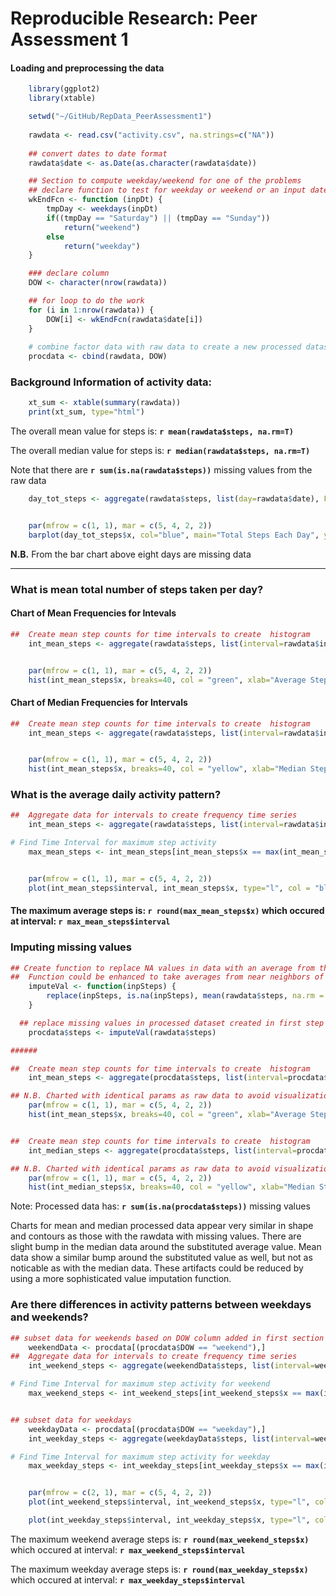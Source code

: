 Reproducible Research: Peer Assessment 1
=========================================



#### Loading and preprocessing the data
```r

    library(ggplot2)
    library(xtable)

    setwd("~/GitHub/RepData_PeerAssessment1")
    
    rawdata <- read.csv("activity.csv", na.strings=c("NA"))
    
    ## convert dates to date format
    rawdata$date <- as.Date(as.character(rawdata$date))

    ## Section to compute weekday/weekend for one of the problems
    ## declare function to test for weekday or weekend or an input date
    wkEndFcn <- function (inpDt) {
        tmpDay <- weekdays(inpDt) 
        if((tmpDay == "Saturday") || (tmpDay == "Sunday")) 
            return("weekend")
        else
            return("weekday")     
    }

    ### declare column
    DOW <- character(nrow(rawdata))

    ## for loop to do the work
    for (i in 1:nrow(rawdata)) {
        DOW[i] <- wkEndFcn(rawdata$date[i])
    }
 
    # combine factor data with raw data to create a new processed dataset
    procdata <- cbind(rawdata, DOW)

```


### Background Information of activity data:

```r

    xt_sum <- xtable(summary(rawdata))
    print(xt_sum, type="html")


```


The overall mean value for steps is: **`r mean(rawdata$steps, na.rm=T)`**

The overall median value for steps is: **`r median(rawdata$steps, na.rm=T)`**

Note that there are **`r sum(is.na(rawdata$steps))`** missing values from the raw data


```r


    day_tot_steps <- aggregate(rawdata$steps, list(day=rawdata$date), FUN=sum, na.rm=TRUE)


    par(mfrow = c(1, 1), mar = c(5, 4, 2, 2))
    barplot(day_tot_steps$x, col="blue", main="Total Steps Each Day", ylab="Step Count", xlab="Days" )


```

**N.B.** From the bar chart above eight days are missing data

______________


### What is mean total number of steps taken per day?
####           Chart of Mean Frequencies for Intevals
```r
    
##  Create mean step counts for time intervals to create  histogram
    int_mean_steps <- aggregate(rawdata$steps, list(interval=rawdata$interval), FUN=mean, na.rm=TRUE)


    par(mfrow = c(1, 1), mar = c(5, 4, 2, 2))
    hist(int_mean_steps$x, breaks=40, col = "green", xlab="Average Step Counts", ylab="Step Frequencies", main="Histogram of Mean Steps for Intervals")  

```


####          Chart of Median Frequencies for Intervals
```r

##  Create mean step counts for time intervals to create  histogram
    int_mean_steps <- aggregate(rawdata$steps, list(interval=rawdata$interval), FUN=median, na.rm=TRUE)


    par(mfrow = c(1, 1), mar = c(5, 4, 2, 2))
    hist(int_mean_steps$x, breaks=40, col = "yellow", xlab="Median Step Counts", ylab="Step Frequencies", main="Histogram of Median Steps")  


```


### What is the average daily activity pattern?
```r

##  Aggregate data for intervals to create frequency time series
    int_mean_steps <- aggregate(rawdata$steps, list(interval=rawdata$interval), FUN=mean, na.rm=TRUE)

# Find Time Interval for maximum step activity
    max_mean_steps <- int_mean_steps[int_mean_steps$x == max(int_mean_steps$x),]


    par(mfrow = c(1, 1), mar = c(5, 4, 2, 2))
    plot(int_mean_steps$interval, int_mean_steps$x, type="l", col = "blue", xlab="Time Intervals", ylab="Average Steps Taken", main="Time Series of Avg. Steps at Each Time Interval")  


```

#### The maximum average steps is: **`r round(max_mean_steps$x)`** which occured at interval:  **`r max_mean_steps$interval`**

### Imputing missing values
```r

## Create function to replace NA values in data with an average from the rawdata
##  Function could be enhanced to take averages from near neighbors of the missing values and factor in time of day and day of week
    imputeVal <- function(inpSteps) {
        replace(inpSteps, is.na(inpSteps), mean(rawdata$steps, na.rm = TRUE))
    }

  ## replace missing values in processed dataset created in first step
    procdata$steps <- imputeVal(rawdata$steps)

######

##  Create mean step counts for time intervals to create  histogram
    int_mean_steps <- aggregate(procdata$steps, list(interval=procdata$interval), FUN=mean, na.rm=TRUE)

## N.B. Charted with identical params as raw data to avoid visualization difference
    par(mfrow = c(1, 1), mar = c(5, 4, 2, 2))
    hist(int_mean_steps$x, breaks=40, col = "green", xlab="Average Step Counts", ylab="Step Frequencies", main="Histogram of Processed Mean Steps for Intervals")  


##  Create mean step counts for time intervals to create  histogram
    int_median_steps <- aggregate(procdata$steps, list(interval=procdata$interval), FUN=median, na.rm=TRUE)

## N.B. Charted with identical params as raw data to avoid visualization difference
    par(mfrow = c(1, 1), mar = c(5, 4, 2, 2))
    hist(int_median_steps$x, breaks=40, col = "yellow", xlab="Median Step Counts", ylab="Step Frequencies", main="Histogram of Processed Median Steps")  

```

Note: Processed data has:  **`r sum(is.na(procdata$steps))`** missing values 

Charts for mean and median processed data appear very similar in shape and contours as those with the rawdata with missing values.  There are slight bump in the median data around the substituted average value. Mean data show a similar bump around the substituted value as well, but not as noticable as with the median data. These artifacts could be reduced by using a more sophisticated value imputation function.  


### Are there differences in activity patterns between weekdays and weekends?
```r

## subset data for weekends based on DOW column added in first section
    weekendData <- procdata[(procdata$DOW == "weekend"),]
##  Aggregate data for intervals to create frequency time series
    int_weekend_steps <- aggregate(weekendData$steps, list(interval=weekendData$interval), FUN=mean)

# Find Time Interval for maximum step activity for weekend
    max_weekend_steps <- int_weekend_steps[int_weekend_steps$x == max(int_weekend_steps$x),]


## subset data for weekdays
    weekdayData <- procdata[(procdata$DOW == "weekday"),]
    int_weekday_steps <- aggregate(weekdayData$steps, list(interval=weekdayData$interval), FUN=mean)

# Find Time Interval for maximum step activity for weekday
    max_weekday_steps <- int_weekday_steps[int_weekday_steps$x == max(int_weekday_steps$x),]


    par(mfrow = c(2, 1), mar = c(5, 4, 2, 2))
    plot(int_weekend_steps$interval, int_weekend_steps$x, type="l", col = "cyan", xlab="Time Intervals", ylab="Average Steps Taken", main="Time Series of Weekend Avg. Steps")  

    plot(int_weekday_steps$interval, int_weekday_steps$x, type="l", col = "purple", xlab="Time Intervals", ylab="Average Steps Taken", main="Time Series of Weekday Avg. Steps")  

```


The maximum weekend average steps is: **`r round(max_weekend_steps$x)`** which occured at interval:  **`r max_weekend_steps$interval`**

The maximum weekday average steps is: **`r round(max_weekday_steps$x)`** which occured at interval:  **`r max_weekday_steps$interval`**
